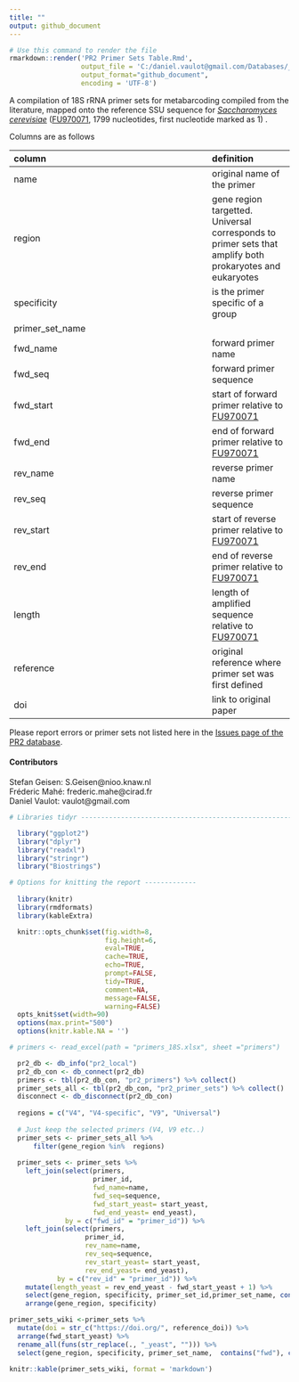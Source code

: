 ```yaml
---
title: ""
output: github_document
---
```


```r
# Use this command to render the file
rmarkdown::render('PR2 Primer Sets Table.Rmd', 
                  output_file = 'C:/daniel.vaulot@gmail.com/Databases/_PR2/primers/wiki/18S-rRNA-primer-sets.md', 
                  output_format="github_document", 
                  encoding = 'UTF-8')
```

A compilation of 18S rRNA primer sets for metabarcoding compiled from the literature, mapped onto the reference SSU sequence for _[Saccharomyces cerevisiae](http://apollo.chemistry.gatech.edu/RibosomeGallery/S%20cerevisiae/SSU/3D%20structure%20based/index.html#S_cerevisiae.png)_ ([FU970071](https://www.ncbi.nlm.nih.gov/nuccore/FU970071), 1799 nucleotides, first nucleotide marked as 1) .

Columns are as follows

 column               | definition 
| :------------------ | :------- |
  name                | original name of the primer 
  region | gene region targetted. Universal corresponds to primer sets that amplify both prokaryotes and eukaryotes
  specificity |  is the primer specific of a group
  primer_set_name | 
  fwd_name | forward primer name
  fwd_seq | forward primer sequence
  fwd_start | start of forward primer relative to [FU970071](https://www.ncbi.nlm.nih.gov/nuccore/FU970071)
  fwd_end | end of forward primer relative to [FU970071](https://www.ncbi.nlm.nih.gov/nuccore/FU970071)
  rev_name | reverse primer name
  rev_seq | reverse primer sequence
  rev_start | start of reverse primer relative to [FU970071](https://www.ncbi.nlm.nih.gov/nuccore/FU970071)
  rev_end | end of reverse primer relative to [FU970071](https://www.ncbi.nlm.nih.gov/nuccore/FU970071)
  length | length of amplified sequence relative to [FU970071](https://www.ncbi.nlm.nih.gov/nuccore/FU970071)
  reference | original reference where primer set was first defined
  doi | link to original paper
 

Please report errors or primer sets not listed here in the [Issues page of the PR2 database](https://github.com/vaulot/pr2_database/issues).

#### Contributors
Stefan Geisen: S.Geisen@nioo.knaw.nl   
Fréderic Mahé: frederic.mahe@cirad.fr   
Daniel Vaulot: vaulot@gmail.com   



```r

# Libraries tidyr ---------------------------------------------------------

  library("ggplot2") 
  library("dplyr")   
  library("readxl")
  library("stringr")
  library("Biostrings")

# Options for knitting the report -------------  
  
  library(knitr)
  library(rmdformats)
  library(kableExtra) 

  knitr::opts_chunk$set(fig.width=8, 
                        fig.height=6, 
                        eval=TRUE, 
                        cache=TRUE,
                        echo=TRUE,
                        prompt=FALSE,
                        tidy=TRUE,
                        comment=NA,
                        message=FALSE,
                        warning=FALSE)
  opts_knit$set(width=90)
  options(max.print="500")  
  options(knitr.kable.NA = '')
```



```r
# primers <- read_excel(path = "primers_18S.xlsx", sheet ="primers")

  pr2_db <- db_info("pr2_local")
  pr2_db_con <- db_connect(pr2_db)
  primers <- tbl(pr2_db_con, "pr2_primers") %>% collect()
  primer_sets_all <- tbl(pr2_db_con, "pr2_primer_sets") %>% collect()
  disconnect <- db_disconnect(pr2_db_con)
  
  regions = c("V4", "V4-specific", "V9", "Universal")
  
  # Just keep the selected primers (V4, V9 etc..)
  primer_sets <- primer_sets_all %>% 
      filter(gene_region %in%  regions)
  
  primer_sets <- primer_sets %>% 
    left_join(select(primers, 
                     primer_id, 
                     fwd_name=name,
                     fwd_seq=sequence, 
                     fwd_start_yeast= start_yeast, 
                     fwd_end_yeast= end_yeast), 
              by = c("fwd_id" = "primer_id")) %>% 
    left_join(select(primers, 
                   primer_id, 
                   rev_name=name,
                   rev_seq=sequence, 
                   rev_start_yeast= start_yeast, 
                   rev_end_yeast= end_yeast), 
            by = c("rev_id" = "primer_id")) %>% 
    mutate(length_yeast = rev_end_yeast - fwd_start_yeast + 1) %>% 
    select(gene_region, specificity, primer_set_id,primer_set_name, contains("fwd"), contains("rev"),length_yeast, used_in:remark) %>% 
    arrange(gene_region, specificity)
```


```r

primer_sets_wiki <-primer_sets %>% 
  mutate(doi = str_c("https://doi.org/", reference_doi)) %>%
  arrange(fwd_start_yeast) %>%
  rename_all(funs(str_replace(., "_yeast", ""))) %>% 
  select(gene_region, specificity, primer_set_name,  contains("fwd"), contains("rev"), length, reference, doi, -fwd_id, -rev_id)

knitr::kable(primer_sets_wiki, format = 'markdown')



```
